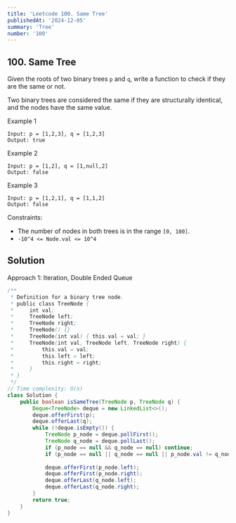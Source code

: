 ```yaml
---
title: 'Leetcode 100. Same Tree'
publishedAt: '2024-12-05'
summary: 'Tree'
number: '100'
---
```


## 100. Same Tree

Given the roots of two binary trees `p` and `q`, write a function to check if they are the same or not.

Two binary trees are considered the same if they are structurally identical, and the nodes have the same value.


Example 1
`````
Input: p = [1,2,3], q = [1,2,3]
Output: true
`````

Example 2
`````
Input: p = [1,2], q = [1,null,2]
Output: false
`````

Example 3
`````
Input: p = [1,2,1], q = [1,1,2]
Output: false
`````

Constraints:

- The number of nodes in both trees is in the range `[0, 100]`.
- `-10^4 <= Node.val <= 10^4`

## Solution
Approach 1: Iteration, Double Ended Queue
````JAVA
/**
 * Definition for a binary tree node.
 * public class TreeNode {
 *     int val;
 *     TreeNode left;
 *     TreeNode right;
 *     TreeNode() {}
 *     TreeNode(int val) { this.val = val; }
 *     TreeNode(int val, TreeNode left, TreeNode right) {
 *         this.val = val;
 *         this.left = left;
 *         this.right = right;
 *     }
 * }
 */
// Time complexity: O(n)
class Solution {
    public boolean isSameTree(TreeNode p, TreeNode q) {
        Deque<TreeNode> deque = new LinkedList<>();
        deque.offerFirst(p);
        deque.offerLast(q);
        while (!deque.isEmpty()) {
            TreeNode p_node = deque.pollFirst();
            TreeNode q_node = deque.pollLast();
            if (p_node == null && q_node == null) continue;
            if (p_node == null || q_node == null || p_node.val != q_node.val) return false;
            
            deque.offerFirst(p_node.left);
            deque.offerFirst(p_node.right);
            deque.offerLast(q_node.left);
            deque.offerLast(q_node.right);
        }
        return true;
    }
}
````